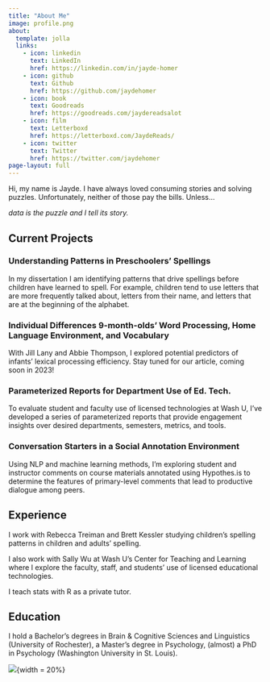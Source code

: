 ```yaml
---
title: "About Me"
image: profile.png
about:
  template: jolla
  links:
    - icon: linkedin
      text: LinkedIn
      href: https://linkedin.com/in/jayde-homer
    - icon: github
      text: Github
      href: https://github.com/jaydehomer
    - icon: book
      text: Goodreads
      href: https://goodreads.com/jaydereadsalot
    - icon: film
      text: Letterboxd
      href: https://letterboxd.com/JaydeReads/
    - icon: twitter
      text: Twitter
      href: https://twitter.com/jaydehomer
page-layout: full 
---
```


<meta http-equiv='cache-control' content='no-cache'> 
<meta http-equiv='expires' content='0'> 
<meta http-equiv='pragma' content='no-cache'>

Hi, my name is Jayde. I have always loved consuming stories and solving puzzles. Unfortunately, neither of those pay the bills. Unless...

*data is the puzzle and I tell its story.*

## Current Projects

### Understanding Patterns in Preschoolers' Spellings

In my dissertation I am identifying patterns that drive spellings before children have learned to spell. For example, children tend to use letters that are more frequently talked about, letters from their name, and letters that are at the beginning of the alphabet.

### Individual Differences 9-month-olds' Word Processing, Home Language Environment, and Vocabulary

With Jill Lany and Abbie Thompson, I explored potential predictors of infants' lexical processing efficiency. Stay tuned for our article, coming soon in 2023!

### Parameterized Reports for Department Use of Ed. Tech.

To evaluate student and faculty use of licensed technologies at Wash U, I've developed a series of parameterized reports that provide engagement insights over desired departments, semesters, metrics, and tools. 

### Conversation Starters in a Social Annotation Environment

Using NLP and machine learning methods, I'm exploring student and instructor comments on course materials annotated using Hypothes.is to determine the features of primary-level comments that lead to productive dialogue among peers. 

## Experience

I work with Rebecca Treiman and Brett Kessler studying children's spelling patterns in children and adults' spelling. 

I also work with Sally Wu at Wash U's Center for Teaching and Learning where I explore the faculty, staff, and students' use of licensed educational technologies. 

I teach stats with R as a private tutor. 

## Education 

I hold a Bachelor's degrees in Brain & Cognitive Sciences and Linguistics (University of Rochester), a Master's degree in Psychology, (almost) a PhD in Psychology (Washington University in St. Louis).

![](pics/bookstorejayde.jpg){width = 20%}
